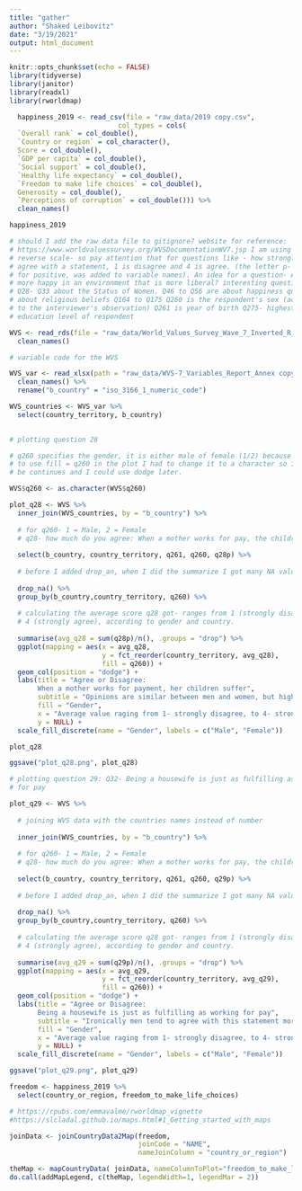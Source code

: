 ```yaml
---
title: "gather"
author: "Shaked Leibovitz"
date: "3/19/2021"
output: html_document
---
```


```r
knitr::opts_chunk$set(echo = FALSE)
library(tidyverse)
library(janitor)
library(readxl)
library(rworldmap)
```


```r

  happiness_2019 <- read_csv(file = "raw_data/2019 copy.csv",
                           col_types = cols(
  `Overall rank` = col_double(),
  `Country or region` = col_character(),
  Score = col_double(),
  `GDP per capita` = col_double(),
  `Social support` = col_double(),
  `Healthy life expectancy` = col_double(),
  `Freedom to make life choices` = col_double(),
  Generosity = col_double(),
  `Perceptions of corruption` = col_double())) %>% 
  clean_names()

happiness_2019
```

```r
# should I add the raw data file to gitignore? website for reference:
# https://www.worldvaluessurvey.org/WVSDocumentationWV7.jsp I am using the
# reverse scale- so pay attention that for questions like - how strongly to you
# agree with a statement, 1 is disagree and 4 is agree. (the letter p- stands
# for positive, was added to variable names). An idea for a question- Are women
# more happy in an environment that is more liberal? interesting questions are-
# Q28- Q33 about the Status of Women. Q46 to Q56 are about happiness question
# about religious beliefs Q164 to Q175 Q260 is the respondent's sex (according
# to the interviewer's observation) Q261 is year of birth Q275- highest
# education level of respondent

WVS <- read_rds(file = "raw_data/World_Values_Survey_Wave_7_Inverted_R_v1_6 2") %>% 
  clean_names()

# variable code for the WVS

WVS_var <- read_xlsx(path = "raw_data/WVS-7_Variables_Report_Annex copy.xlsx") %>% 
  clean_names() %>% 
  rename("b_country" = "iso_3166_1_numeric_code")

WVS_countries <- WVS_var %>%
  select(country_territory, b_country)
  
```

```r
# plotting question 28

# q260 specifies the gender, it is either male of female (1/2) because I wanted
# to use fill = q260 in the plot I had to change it to a character so it won't
# be continues and I could use dodge later.

WVS$q260 <- as.character(WVS$q260)

plot_q28 <- WVS %>% 
  inner_join(WVS_countries, by = "b_country") %>%
  
  # for q260- 1 = Male, 2 = Female
  # q28- how much do you agree: When a mother works for pay, the children suffer
  
  select(b_country, country_territory, q261, q260, q28p) %>%
  
  # before I added drop_an, when I did the summarize I got many NA values.
  
  drop_na() %>%
  group_by(b_country,country_territory, q260) %>% 
  
  # calculating the average score q28 got- ranges from 1 (strongly disagree) to
  # 4 (strongly agree), according to gender and country.
  
  summarise(avg_q28 = sum(q28p)/n(), .groups = "drop") %>% 
  ggplot(mapping = aes(x = avg_q28,
                       y = fct_reorder(country_territory, avg_q28),
                       fill = q260)) +
  geom_col(position = "dodge") +
  labs(title = "Agree or Disagree:
       When a mother works for payment, her children suffer",
       subtitle = "Opinions are similar between men and women, but highly varied between countries",
       fill = "Gender",
       x = "Average value raging from 1- strongly disagree, to 4- strongly agree",
       y = NULL) +
  scale_fill_discrete(name = "Gender", labels = c("Male", "Female"))

plot_q28
```

```r
ggsave("plot_q28.png", plot_q28)
```

```r
# plotting question 29: Q32- Being a housewife is just as fulfilling as working
# for pay

plot_q29 <- WVS %>% 
  
  # joining WVS data with the countries names instead of number
  
  inner_join(WVS_countries, by = "b_country") %>%
  
  # for q260- 1 = Male, 2 = Female
  # q28- how much do you agree: When a mother works for pay, the children suffer
  
  select(b_country, country_territory, q261, q260, q29p) %>%
  
  # before I added drop_an, when I did the summarize I got many NA values.
  
  drop_na() %>% 
  group_by(b_country,country_territory, q260) %>% 
  
  # calculating the average score q28 got- ranges from 1 (strongly disagree) to
  # 4 (strongly agree), according to gender and country.
  
  summarise(avg_q29 = sum(q29p)/n(), .groups = "drop") %>% 
  ggplot(mapping = aes(x = avg_q29,
                       y = fct_reorder(country_territory, avg_q29),
                       fill = q260)) +
  geom_col(position = "dodge") +
  labs(title = "Agree or Disagree:
       Being a housewife is just as fulfilling as working for pay",
       subtitle = "Ironically men tend to agree with this statement more than women do",
       fill = "Gender",
       x = "Average value raging from 1- strongly disagree, to 4- strongly agree",
       y = NULL) + 
  scale_fill_discrete(name = "Gender", labels = c("Male", "Female"))


```

```r
ggsave("plot_q29.png", plot_q29)
```

```r
freedom <- happiness_2019 %>% 
  select(country_or_region, freedom_to_make_life_choices)

# https://rpubs.com/emmavalme/rworldmap_vignette
#https://slcladal.github.io/maps.html#1_Getting_started_with_maps

joinData <- joinCountryData2Map(freedom,
                                joinCode = "NAME",
                                nameJoinColumn = "country_or_region")

theMap <- mapCountryData( joinData, nameColumnToPlot="freedom_to_make_life_choices", addLegend=FALSE )
do.call(addMapLegend, c(theMap, legendWidth=1, legendMar = 2))
```

